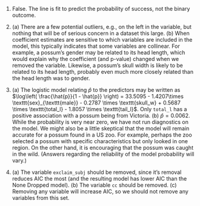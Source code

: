 1. False. The line is fit to predict the probability of success, not the binary outcome.

1. \(a) There are a few potential outliers, e.g., on the left in the variable, but nothing that will be of serious concern in a dataset this large. (b) When coefficient estimates are sensitive to which variables are included in the model, this typically indicates that some variables are collinear. For example, a possum's gender may be related to its head length, which would explain why the coefficient (and p-value) changed when we removed the variable. Likewise, a possum's skull width is likely to be related to its head length, probably even much more closely related than the head length was to gender.

1. \(a) The logistic model relating $\hat{p}$ to the predictors may be written as $\log\left( \frac{\hat{p}}{1 - \hat{p}} \right) = 33.5095 - 1.4207\times \texttt{sex}_{\texttt{male}} - 0.2787 \times \texttt{skull_w} + 0.5687 \times \texttt{total_l} - 1.8057 \times \texttt{tail_l}$. Only `total_l` has a positive association with a possum being from Victoria. (b) $\hat{p} = 0.0062$. While the probability is very near zero, we have not run diagnostics on the model. We might also be a little skeptical that the model will remain accurate for a possum found in a US zoo. For example, perhaps the zoo selected a possum with specific characteristics but only looked in one region. On the other hand, it is encouraging that the possum was caught in the wild. (Answers regarding the reliability of the model probability will vary.)

1. \(a) The variable `exclaim_subj` should be removed, since it's removal reduces AIC the most (and the resulting model has lower AIC than the None Dropped model). (b) The variable `cc` should be removed.  (c) Removing any variable will increase AIC, so we should not remove any variables from this set.
